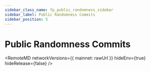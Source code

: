 ```yaml
---
sidebar_class_name: fp_public_randomness_sidebar
sidebar_label: Public Randomness Commits
sidebar_position: 5
---
```


# Public Randomness Commits



<RemoteMD
  networkVersions={{
    mainnet: rawUrl
  }}
  hideEnv={true}
  hideRelease={false}
/>
